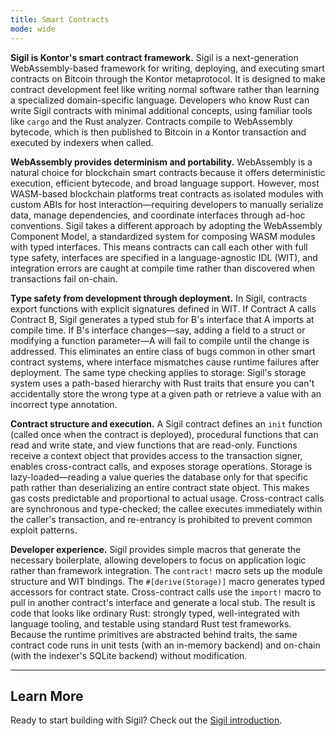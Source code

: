 ```yaml
---
title: Smart Contracts
mode: wide
---
```


**Sigil is Kontor's smart contract framework.** Sigil is a next-generation WebAssembly-based framework for writing, deploying, and executing smart contracts on Bitcoin through the Kontor metaprotocol. It is designed to make contract development feel like writing normal software rather than learning a specialized domain-specific language. Developers who know Rust can write Sigil contracts with minimal additional concepts, using familiar tools like `cargo` and the Rust analyzer. Contracts compile to WebAssembly bytecode, which is then published to Bitcoin in a Kontor transaction and executed by indexers when called.

**WebAssembly provides determinism and portability.** WebAssembly is a natural choice for blockchain smart contracts because it offers deterministic execution, efficient bytecode, and broad language support. However, most WASM-based blockchain platforms treat contracts as isolated modules with custom ABIs for host interaction—requiring developers to manually serialize data, manage dependencies, and coordinate interfaces through ad-hoc conventions. Sigil takes a different approach by adopting the WebAssembly Component Model, a standardized system for composing WASM modules with typed interfaces. This means contracts can call each other with full type safety, interfaces are specified in a language-agnostic IDL (WIT), and integration errors are caught at compile time rather than discovered when transactions fail on-chain.

**Type safety from development through deployment.** In Sigil, contracts export functions with explicit signatures defined in WIT. If Contract A calls Contract B, Sigil generates a typed stub for B's interface that A imports at compile time. If B's interface changes—say, adding a field to a struct or modifying a function parameter—A will fail to compile until the change is addressed. This eliminates an entire class of bugs common in other smart contract systems, where interface mismatches cause runtime failures after deployment. The same type checking applies to storage: Sigil's storage system uses a path-based hierarchy with Rust traits that ensure you can't accidentally store the wrong type at a given path or retrieve a value with an incorrect type annotation.

**Contract structure and execution.** A Sigil contract defines an `init` function (called once when the contract is deployed), procedural functions that can read and write state, and view functions that are read-only. Functions receive a context object that provides access to the transaction signer, enables cross-contract calls, and exposes storage operations. Storage is lazy-loaded—reading a value queries the database only for that specific path rather than deserializing an entire contract state object. This makes gas costs predictable and proportional to actual usage. Cross-contract calls are synchronous and type-checked; the callee executes immediately within the caller's transaction, and re-entrancy is prohibited to prevent common exploit patterns.

**Developer experience.** Sigil provides simple macros that generate the necessary boilerplate, allowing developers to focus on application logic rather than framework integration. The `contract!` macro sets up the module structure and WIT bindings. The `#[derive(Storage)]` macro generates typed accessors for contract state. Cross-contract calls use the `import!` macro to pull in another contract's interface and generate a local stub. The result is code that looks like ordinary Rust: strongly typed, well-integrated with language tooling, and testable using standard Rust test frameworks. Because the runtime primitives are abstracted behind traits, the same contract code runs in unit tests (with an in-memory backend) and on-chain (with the indexer's SQLite backend) without modification.

---

## Learn More

Ready to start building with Sigil? Check out the [Sigil introduction](/docs/sigil/introduction/introduction).
